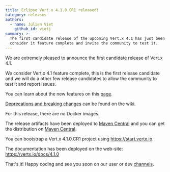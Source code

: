 ```yaml
---
title: Eclipse Vert.x 4.1.0.CR1 released!
category: releases
authors:
  - name: Julien Viet
    github_id: vietj
summary: >-
  The first candidate release of the upcoming Vert.x 4.1 has just been released. We
  consider it feature complete and invite the community to test it.
---
```


We are extremely pleased to announce the first candidate release of Vert.x 4.1.

We consider Vert.x 4.1 feature complete, this is the first release candidate and we will do a other few release candidates to
allow the community to test it and report issues.

You can learn about the new features on this [page](https://vertx.io/blog/whats-new-in-vert-x-4-1/).

[Deprecations and breaking changes](https://github.com/vert-x3/wiki/wiki/4.1.0-Deprecations-and-breaking-changes)
 can be found on the wiki.

For this release, there are no Docker images.

The release artifacts have been deployed to [Maven Central](https://search.maven.org/search?q=g:io.vertx%20AND%20v:4.1.0.CR1) and you can get the distribution on [Maven Central](https://repo1.maven.org/maven2/io/vertx/vertx-stack-manager/4.1.0.CR1/).

You can bootstrap a Vert.x 4.1.0.CR1 project using https://start.vertx.io.

The documentation has been deployed on the web-site: https://vertx.io/docs/4.1.0

That's it! Happy coding and see you soon on our user or dev [channels](https://vertx.io/community).
